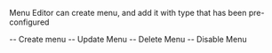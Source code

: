 Menu Editor can create menu, and add it with type that has been pre-configured

-- Create menu
-- Update Menu
-- Delete Menu
-- Disable Menu